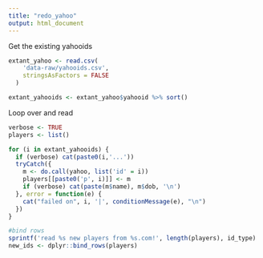 ```yaml
---
title: "redo_yahoo"
output: html_document
---
```


Get the existing yahooids

```r

extant_yahoo <- read.csv(
    'data-raw/yahooids.csv',
    stringsAsFactors = FALSE
  )

extant_yahooids <- extant_yahoo$yahooid %>% sort()
```

Loop over and read

```r

verbose <- TRUE
players <- list()

for (i in extant_yahooids) {
  if (verbose) cat(paste0(i,'...'))
  tryCatch({
    m <- do.call(yahoo, list('id' = i))
    players[[paste0('p', i)]] <- m
    if (verbose) cat(paste(m$name), m$dob, '\n')
  }, error = function(e) {
    cat("failed on", i, '|', conditionMessage(e), "\n")
  })
}

#bind rows
sprintf('read %s new players from %s.com!', length(players), id_type)
new_ids <- dplyr::bind_rows(players)

```
